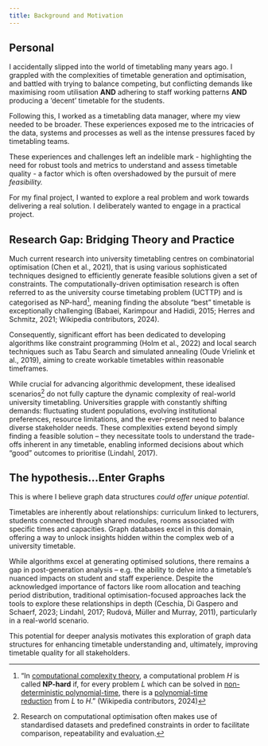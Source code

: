 ```yaml
---
title: Background and Motivation
---
```


## Personal

I accidentally slipped into the world of timetabling many years ago.  I grappled with the complexities of timetable generation and optimisation,  and battled with trying to balance competing, but conflicting demands like maximising room utilisation **AND** adhering to staff working patterns **AND** producing a 'decent' timetable for the students.  

Following this, I worked as a timetabling data manager, where my view needed to be broader.  These experiences exposed me to the intricacies of the data, systems and processes as well as the intense pressures faced by timetabling teams.  

These experiences and challenges left an indelible mark - highlighting the need for robust tools and metrics to understand and assess timetable quality - a factor which is often overshadowed by the pursuit of mere *feasibility.*

For my final project, I wanted to explore a real problem and work towards delivering a real solution.  I deliberately wanted to engage in a practical project.

## Research Gap: Bridging Theory and Practice

Much current research into university timetabling centres on combinatorial optimisation (Chen et al., 2021), that is using various sophisticated techniques designed to efficiently generate feasible solutions given a set of constraints.  The computationally-driven optimisation research is often referred to as the university course timetabing problem (UCTTP) and is categorised as NP-hard[^1], meaning finding the absolute "best" timetable is exceptionally challenging (Babaei, Karimpour and Hadidi, 2015; Herres and Schmitz, 2021; Wikipedia contributors, 2024). 

Consequently, significant effort has been dedicated to developing algorithms like constraint programming (Holm et al., 2022) and local search techniques such as Tabu Search and simulated annealing (Oude Vrielink et al., 2019), aiming to create workable timetables within reasonable timeframes.

While crucial for advancing algorithmic development, these idealised scenarios[^2] do not fully capture the dynamic complexity of real-world university timetabling. Universities grapple with constantly shifting demands: fluctuating student populations, evolving institutional preferences, resource limitations, and the ever-present need to balance diverse stakeholder needs. These complexities extend beyond simply finding a feasible solution – they necessitate tools to understand the trade-offs inherent in any timetable, enabling informed decisions about which "good" outcomes to prioritise (Lindahl, 2017). 

## The hypothesis...Enter Graphs

This is where I believe graph data structures *could offer unique potential*.

Timetables are inherently about relationships: curriculum linked to lecturers, students connected through shared modules, rooms associated with specific times and capacities. Graph databases excel in this domain, offering a way to unlock insights hidden within the complex web of a university timetable.

While algorithms excel at generating optimised solutions, there remains a gap in post-generation analysis – e.g. the ability to delve into a timetable's nuanced impacts on student and staff experience. Despite the acknowledged importance of factors like room allocation and teaching period distribution, traditional optimisation-focused approaches lack the tools to explore these relationships in depth (Ceschia, Di Gaspero and Schaerf, 2023; Lindahl, 2017; Rudová, Müller and Murray, 2011), particularly in a real-world scenario.

This potential for deeper analysis motivates this exploration of graph data structures for enhancing timetable understanding and, ultimately, improving timetable quality for all stakeholders.


[^1]: "In [computational complexity theory](https://en.wikipedia.org/wiki/Computational_complexity_theory "Computational complexity theory"), a computational problem *H* is called **NP-hard** if, for every problem *L* which can be solved in [non-deterministic polynomial-time](https://en.wikipedia.org/wiki/NP_(complexity) "NP (complexity)"), there is a [polynomial-time reduction](https://en.wikipedia.org/wiki/Polynomial_time_reduction "Polynomial time reduction") from *L* to *H*." (Wikipedia contributors, 2024)

[^2]: Research on computational optimisation often makes use of standardised datasets and predefined constraints in order to facilitate comparison, repeatability and evaluation.

